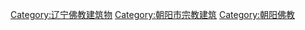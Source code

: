 [[Category:辽宁佛教建筑物|Category:辽宁佛教建筑物]]
[[Category:朝阳市宗教建筑|Category:朝阳市宗教建筑]]
[[Category:朝阳佛教|Category:朝阳佛教]]